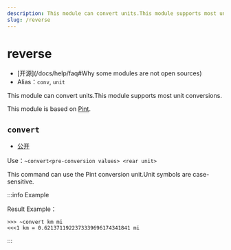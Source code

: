 ```yaml
---
description: This module can convert units.This module supports most unit conversions
slug: /reverse
---
```


# reverse

-   [开源]\(/docs/help/faq#Why some modules are not open sources)
-   Alias：`conv`, `unit`

This module can convert units.This module supports most unit conversions.

This module is based on [Pint](https://github.com/hgrecco/pint).

## `convert`

-   [公开](permissions)

Use：`~convert<pre-conversion values> <rear unit>`

This command can use the Pint conversion unit.Unit symbols are case-sensitive.

:::info Example

Result Example：

```
>>> ~convert km mi
<<<1 km = 0.6213711922373339696174341841 mi
```

:::

